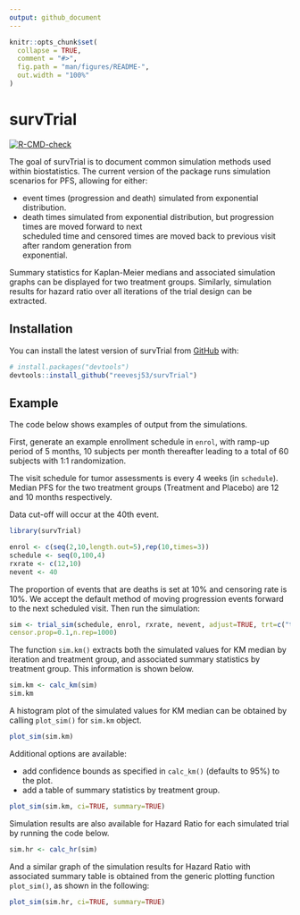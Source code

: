 ```yaml
---
output: github_document
---
```


<!-- README.md is generated from README.Rmd. Please edit that file -->

```r
knitr::opts_chunk$set(
  collapse = TRUE,
  comment = "#>",
  fig.path = "man/figures/README-",
  out.width = "100%"
)
```

# survTrial

<!-- badges: start -->
[![R-CMD-check](https://github.com/reevesj53/survTrial/workflows/R-CMD-check/badge.svg)](https://github.com/reevesj53/survTrial/actions)
<!-- badges: end -->

The goal of survTrial is to document common simulation methods used within biostatistics.  The current version of the package runs simulation scenarios for PFS, allowing for either:

* event times (progression and death) simulated from exponential distribution.
* death times simulated from exponential distribution, but progression times are moved forward to next   
  scheduled time and censored times are moved back to previous visit after random generation from   
  exponential.
  
Summary statistics for Kaplan-Meier medians and associated simulation graphs can be displayed for two treatment groups.  Similarly, simulation results for hazard ratio over all iterations of the trial design can be extracted.

## Installation

You can install the latest version of survTrial from [GitHub](https://github.com/) with:

``` r
# install.packages("devtools")
devtools::install_github("reevesj53/survTrial")
```
## Example
The code below shows examples of output from the simulations.

First, generate an example enrollment schedule in `enrol`, with ramp-up period of 5 months, 10 subjects per month thereafter leading to a total of 60 subjects with 1:1 randomization.

The visit schedule for tumor assessments is every 4 weeks (in `schedule`).  Median PFS for the two treatment groups (Treatment and Placebo) are 12 and 10 months respectively.

Data cut-off will occur at the 40th event.  
```r
library(survTrial)

enrol <- c(seq(2,10,length.out=5),rep(10,times=3))
schedule <- seq(0,100,4)
rxrate <- c(12,10)
nevent <- 40

```
The proportion of events that are deaths is set at 10% and censoring rate is 10%.  We accept the default method of moving progression events forward to the next scheduled visit.  Then run the simulation:
```r
sim <- trial_sim(schedule, enrol, rxrate, nevent, adjust=TRUE, trt=c("treatment","placebo"),death.prop=0.1,
censor.prop=0.1,n.rep=1000)
```
The function `sim.km()` extracts both the simulated values for KM median by iteration and treatment group, and associated summary statistics by treatment group.  This information is shown below.
```r
sim.km <- calc_km(sim)
sim.km
```
A histogram plot of the simulated values for KM median can be obtained by calling `plot_sim()` for `sim.km` object. 
```r
plot_sim(sim.km)
```
Additional options are available:

* add confidence bounds as specified in `calc_km()` (defaults to 95%) to the plot.
* add a table of summary statistics by treatment group.
```r
plot_sim(sim.km, ci=TRUE, summary=TRUE)
```
Simulation results are also available for Hazard Ratio for each simulated trial by running the code below.
```r
sim.hr <- calc_hr(sim)
```
And a similar graph of the simulation results for Hazard Ratio with associated summary table is obtained from the generic plotting function `plot_sim()`, as shown in the following:
```r
plot_sim(sim.hr, ci=TRUE, summary=TRUE)
```
